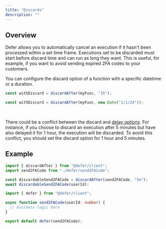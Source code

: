```yaml
---
title: "Discards"
description: ""
---
```


## Overview

Defer allows you to automatically cancel an execution if it hasn't been
processed within a set time frame. Executions set to be discarded must start
before discard time and can run as long they want. This is useful, for example,
if you want to avoid sending expired 2FA codes to your customers.

You can configure the discard option of a function with a specific datetime or a
duration.

<CodeGroup>

```js duration
const withDiscard = discardAfter(myFunc, "1h");
```

```ts datetime
const withDiscard = discardAfter(myFunc, new Date("1/1/24"));
```

</CodeGroup>

<br />

<Warning>

There could be a conflict between the discard and
[delay options](/features/delays). For instance, if you choose to discard an
execution after 5 minutes but have also delayed it for 1 hour, the execution
will be discarded. To avoid this conflict, you should set the discard option for
1 hour and 5 minutes.

</Warning>

## Example

<CodeGroup>

```ts index.ts
import { discardAfter } from "@defer/client";
import send2FACode from "./defer/send2FACode";

const discardableSend2FACode = discardAfter(send2FACode, "5m");
await discardableSend2FACode(userId);
```

```ts defer/send2FACode.ts
import { defer } from "@defer/client";

async function send2FACode(userId: number) {
  // business logic here
}

export default defer(send2FACode);
```

</CodeGroup>

